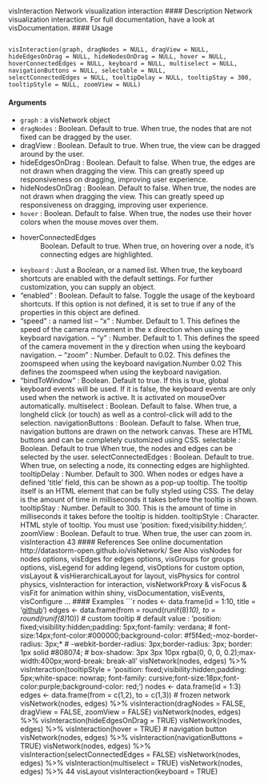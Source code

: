 
visInteraction Network visualization interaction
#### Description
Network visualization interaction. For full documentation, have a look at visDocumentation.
#### Usage
<pre><code>
visInteraction(graph, dragNodes = NULL, dragView = NULL,
hideEdgesOnDrag = NULL, hideNodesOnDrag = NULL, hover = NULL,
hoverConnectedEdges = NULL, keyboard = NULL, multiselect = NULL,
navigationButtons = NULL, selectable = NULL,
selectConnectedEdges = NULL, tooltipDelay = NULL, tooltipStay = 300,
tooltipStyle = NULL, zoomView = NULL)
</code></pre>
#### Arguments
* ``graph`` : a visNetwork object
* ``dragNodes`` :   Boolean. Default to true. When true, the nodes that are not fixed can be dragged by the user.
* dragView : Boolean. Default to true. When true, the view can be dragged around by the
user.
* hideEdgesOnDrag : Boolean. Default to false. When true, the edges are not drawn when dragging the view. This can greatly speed up responsiveness on dragging, improving user experience.
* hideNodesOnDrag : Boolean. Default to false. When true, the nodes are not drawn when dragging
the view. This can greatly speed up responsiveness on dragging, improving user
experience.
* ``hover`` :   Boolean. Default to false. When true, the nodes use their hover colors when
the mouse moves over them.
* hoverConnectedEdges
: Boolean. Default to true. When true, on hovering over a node, it’s connecting
edges are highlighted.
* ``keyboard`` :   Just a Boolean, or a named list. When true, the keyboard shortcuts are enabled
with the default settings. For further customization, you can supply an object.
-  "enabled" : Boolean. Default to false. Toggle the usage of the keyboard
shortcuts. If this option is not defined, it is set to true if any of the properties
in this object are defined.
-  "speed" : a named list
– "x" : Number. Default to 1. This defines the speed of the camera
movement in the x direction when using the keyboard navigation.
– "y" : Number. Default to 1. This defines the speed of the camera
movement in the y direction when using the keyboard navigation.
– "zoom" : Number. Default to 0.02. This defines the zoomspeed when
using the keyboard navigation.Number 0.02 This defines the zoomspeed
when using the keyboard navigation.
-  "bindToWindow" : Boolean. Default to true. If this is true, global keyboard
events will be used. If it is false, the keyboard events are only used when
the network is active. It is activated on mouseOver automatically.
multiselect : Boolean. Default to false. When true, a longheld click (or touch) as well as a
control-click will add to the selection.
navigationButtons
: Boolean. Default to false. When true, navigation buttons are drawn on the
network canvas. These are HTML buttons and can be completely customized
using CSS.
selectable : Boolean. Default to true When true, the nodes and edges can be selected by
the user.
selectConnectedEdges
: Boolean. Default to true. When true, on selecting a node, its connecting edges
are highlighted.
tooltipDelay : Number. Default to 300. When nodes or edges have a defined ’title’ field, this
can be shown as a pop-up tooltip. The tooltip itself is an HTML element that
can be fully styled using CSS. The delay is the amount of time in milliseconds
it takes before the tooltip is shown.
tooltipStay : Number. Default to 300. This is the amount of time in milliseconds it takes
before the tooltip is hidden.
tooltipStyle : Character. HTML style of tooltip. You must use ’position: fixed;visibility:hidden;’.
zoomView : Boolean. Default to true. When true, the user can zoom in.
visInteraction 43
#### References
See online documentation http://datastorm-open.github.io/visNetwork/
See Also
visNodes for nodes options, visEdges for edges options, visGroups for groups options, visLegend
for adding legend, visOptions for custom option, visLayout & visHierarchicalLayout for layout,
visPhysics for control physics, visInteraction for interaction, visNetworkProxy & visFocus & visFit
for animation within shiny, visDocumentation, visEvents, visConfigure ...
#### Examples
```r
nodes <- data.frame(id = 1:10,
title = '<a target="_blank" href="https://github.com/datastorm-open/visNetwork">github</a>')
edges <- data.frame(from = round(runif(8)*10), to = round(runif(8)*10))
# custom tooltip
# default value : 'position: fixed;visibility:hidden;padding: 5px;font-family: verdana;
# font-size:14px;font-color:#000000;background-color: #f5f4ed;-moz-border-radius: 3px;*
# -webkit-border-radius: 3px;border-radius: 3px; border: 1px solid #808074;
# box-shadow: 3px 3px 10px rgba(0, 0, 0, 0.2);max-width:400px;word-break: break-all'
visNetwork(nodes, edges) %>%
visInteraction(tooltipStyle = 'position: fixed;visibility:hidden;padding: 5px;white-space: nowrap;
font-family: cursive;font-size:18px;font-color:purple;background-color: red;')
nodes <- data.frame(id = 1:3)
edges <- data.frame(from = c(1,2), to = c(1,3))
# frozen network
visNetwork(nodes, edges) %>%
visInteraction(dragNodes = FALSE, dragView = FALSE, zoomView = FALSE)
visNetwork(nodes, edges) %>%
visInteraction(hideEdgesOnDrag = TRUE)
visNetwork(nodes, edges) %>%
visInteraction(hover = TRUE)
# navigation button
visNetwork(nodes, edges) %>%
visInteraction(navigationButtons = TRUE)
visNetwork(nodes, edges) %>%
visInteraction(selectConnectedEdges = FALSE)
visNetwork(nodes, edges) %>%
visInteraction(multiselect = TRUE)
visNetwork(nodes, edges) %>%
44 visLayout
visInteraction(keyboard = TRUE)
